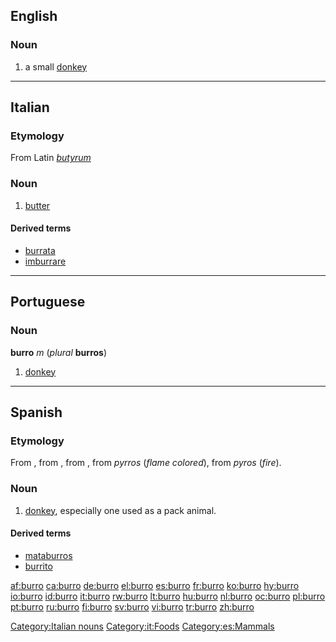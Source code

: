 ==English==

===Noun===
{{en-noun}}

# a small [[donkey]]

----

==Italian==

===Etymology===
From Latin ''[[butyrum]]''

===Noun===
{{it-noun|burr|m|o|i}}

# [[butter]]

====Derived terms====
* [[burrata]]
* [[imburrare]]

[[Category:Italian nouns]]
[[Category:it:Foods]]

----

==Portuguese==

===Noun===
'''burro''' ''m'' (''plural'' '''burros''')

# [[donkey]]

----

==Spanish==

===Etymology===
From {{term|burrico||donkey|lang=es}}, from {{etyl|la}} {{term|burricus||small horse|lang=la}}, from {{term|burrus||red-brown|lang=la}}, from {{etyl|grc}} {{rfscript|Greek}} ''pyrros'' (''flame colored''), from ''pyros'' (''fire'').

===Noun===
{{es-noun-mf|f=burra}}

# [[donkey]], especially one used as a pack animal.

====Derived terms====
* [[mataburros]] {{m}}
* [[burrito]] {{m}}

[[Category:es:Mammals]]

[[af:burro]]
[[ca:burro]]
[[de:burro]]
[[el:burro]]
[[es:burro]]
[[fr:burro]]
[[ko:burro]]
[[hy:burro]]
[[io:burro]]
[[id:burro]]
[[it:burro]]
[[rw:burro]]
[[lt:burro]]
[[hu:burro]]
[[nl:burro]]
[[oc:burro]]
[[pl:burro]]
[[pt:burro]]
[[ru:burro]]
[[fi:burro]]
[[sv:burro]]
[[vi:burro]]
[[tr:burro]]
[[zh:burro]]